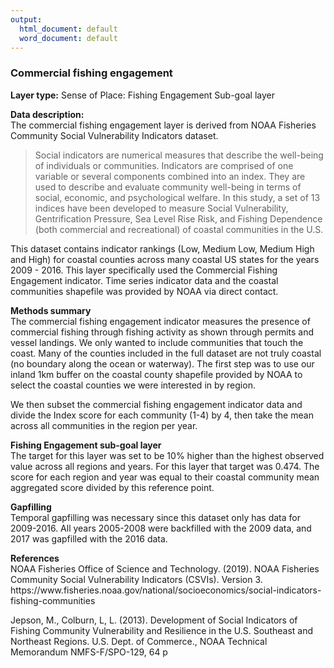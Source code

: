 ```yaml
---
output:
  html_document: default
  word_document: default
---
```

### Commercial fishing engagement

**Layer type:** Sense of Place: Fishing Engagement Sub-goal layer

**Data description:**   
The commercial fishing engagement layer is derived from NOAA Fisheries Community Social Vulnerability Indicators dataset. 

> Social indicators are numerical measures that describe the well-being of individuals or communities. Indicators are comprised of one variable or several components combined into an index. They are used to describe and evaluate community well-being in terms of social, economic, and psychological welfare. In this study, a set of 13 indices have been developed to measure Social Vulnerability, Gentrification Pressure, Sea Level Rise Risk, and Fishing Dependence (both commercial and recreational) of coastal communities in the U.S.

This dataset contains indicator rankings (Low, Medium Low, Medium High and High) for coastal counties across many coastal US states for the years 2009 - 2016. This layer specifically used the Commercial Fishing Engagement indicator. Time series indicator data and the coastal communities shapefile was provided by NOAA via direct contact.

**Methods summary**   
The commercial fishing engagement indicator measures the presence of commercial fishing through fishing activity as shown through permits and vessel landings. We only wanted to include communities that touch the coast. Many of the counties included in the full dataset are not truly coastal (no boundary along the ocean or waterway). The first step was to use our inland 1km buffer on the coastal county shapefile provided by NOAA to select the coastal counties we were interested in by region.

We then subset the commercial fishing engagement indicator data and divide the Index score for each community (1-4) by 4, then take the mean across all communities in the region per year. 
 
**Fishing Engagement sub-goal layer**   
The target for this layer was set to be 10% higher than the highest observed value across all regions and years. For this layer that target was 0.474. The score for each region and year was equal to their coastal community mean aggregated score divided by this reference point.

**Gapfilling**    
Temporal gapfilling was necessary since this dataset only has data for 2009-2016. All years 2005-2008 were backfilled with the 2009 data, and 2017 was gapfilled with the 2016 data.

**References**    
NOAA Fisheries Office of Science and Technology. (2019). NOAA Fisheries Community Social Vulnerability Indicators (CSVIs). Version 3.  https://www.fisheries.noaa.gov/national/socioeconomics/social-indicators-fishing-communities

Jepson, M., Colburn, L, L. (2013). Development of Social Indicators of Fishing Community Vulnerability and Resilience in the U.S. Southeast and Northeast Regions. U.S. Dept. of Commerce., NOAA Technical Memorandum NMFS-F/SPO-129, 64 p
